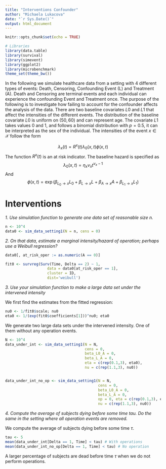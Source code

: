 ```yaml
---
title: "Interventions Confounder"
author: "Michaela Lukacova"
date: "`r Sys.Date()`"
output: html_document
---
```



```r
knitr::opts_chunk$set(echo = TRUE)
```


```r
# Libraries
library(data.table)
library(survival)
library(simevent)
library(ggplot2)
library(microbenchmark)
theme_set(theme_bw())
```

In the following we simulate healthcare data from a setting with 4 different types of events: Death, Censoring, Confounding Event (L) and Treatment (A). Death and Censoring are terminal events and each individual can experience the confounding Event and Treatment once. The purpose of the following is to investigate how failing to account for the confounder affects the analysis of the data. There are two baseline covariates $L0$ and $L1$ that affect the intensities of the different events. The distribution of the baseline covariate $L0$ is uniform on $(50,60)$ and can represent age. The covariate $L1$ takes values 0 and 1, and follows a binomial distribution with $p=0.5$, it can be interpreted as the sex of the individual. The intensities of the event $x \in \mathcal{X}$ follow the form

$$\lambda_{x}(t) =  R^x(t) \lambda_{0}(x,t)\phi(x,t)$$
The function $R^x(t)$ is an at risk indicator. The baseline hazard is specified as
$$\lambda_{0}(x,t)=\eta_x \nu_x t^{\nu_x-1} $$
And
$$\phi(x,t) = \exp (\beta_{L_0 \to x} L_0  + \beta_{L \to x} L + \beta_{A \to x} A + \beta_{L_1 \to x} L_1)$$

# Interventions

*1. Use simulation function to generate one data set of reasonable size $n$.*

```r
n <- 10^4
data0 <- sim_data_setting1(N = n, cens = 0)
```

*2. On that data, estimate a marginal intensity/hazard of operation; perhaps use a Weibull regression?*

```r
data0[, at_risk_oper := as.numeric(A == 0)]

fit0 <- survreg(Surv(Time, Delta == 2) ~ 1, 
                   data = data0[at_risk_oper == 1], 
                   cluster = ID,
                   dist='weibull')
```

*3. Use your simulation function to make a large data set under the intervened intensity*

We first find the estimates from the fitted regression:

```r
nu0 <- 1/fit0$scale; nu0
eta0 <- 1/(exp(fit0$coefficients[1]))^nu0; eta0
```

We generate two large data sets under the intervened intensity. One of them without any operation events. 
```r
N <- 10^4
data_under_int <- sim_data_setting1(N = N, 
                                    cens = 0,
                                    beta_L0_A = 0,
                                    beta_L_A = 0,
                                    eta = c(rep(0.1,3), eta0),
                                    nu = c(rep(1.1,3), nu0))


data_under_int_no_op <- sim_data_setting1(N = N, 
                                          cens = 0, 
                                          beta_L0_A = 0,
                                          beta_L_A = 0,
                                          op = 0, eta = c(rep(0.1,3), eta0),
                                          nu = c(rep(1.1,3), nu0))
```

*4. Compute the average of subjects dying before some time tau. Do the same in the setting where all operation events are removed.*

We compute the average of subjects dying before some time $\tau$.  
```r
tau <- 5
mean(data_under_int[Delta == 1, Time] < tau) # With operations
mean(data_under_int_no_op[Delta == 1, Time] < tau) # No operation
```
A larger percentage of subjects are dead before time $\tau$ when we do not perform operations. 


